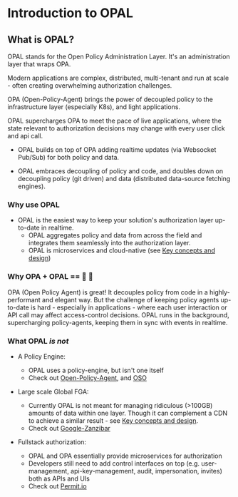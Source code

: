 # Introduction to OPAL

## What is OPAL?

OPAL stands for the Open Policy Administration Layer. It's an administration layer that wraps OPA.

Modern applications are complex, distributed, multi-tenant and run at scale - often creating overwhelming authorization challenges.

OPA (Open-Policy-Agent) brings the power of decoupled policy to the infrastructure layer (especially K8s), and light applications.

OPAL supercharges OPA to meet the pace of live applications, where the state relevant to authorization decisions may change with every user click and api call.

- OPAL builds on top of OPA adding realtime updates (via Websocket Pub/Sub) for both policy and data.

- OPAL embraces decoupling of policy and code, and doubles down on decoupling policy (git driven) and data (distributed data-source fetching engines).

### <a name="why-use-opal"></a> Why use OPAL

- OPAL is the easiest way to keep your solution's authorization layer up-to-date in realtime.
  - OPAL aggregates policy and data from across the field and integrates them seamlessly into the authorization layer.
  - OPAL is microservices and cloud-native (see [Key concepts and design](overview/design))

### Why OPA + OPAL == 💪 💜

OPA (Open Policy Agent) is great! It decouples policy from code in a highly-performant and elegant way. But the challenge of keeping policy agents up-to-date is hard - especially in applications - where each user interaction or API call may affect access-control decisions.
OPAL runs in the background, supercharging policy-agents, keeping them in sync with events in realtime.

### What OPAL _is not_

- A Policy Engine:

  - OPAL uses a policy-engine, but isn't one itself
  - Check out <a href="https://www.openpolicyagent.org/" target="_blank">Open-Policy-Agent</a>, and <a href="https://www.osohq.com/" target="_blank">OSO</a>

- Large scale Global FGA:

  - Currently OPAL is not meant for managing ridiculous (>100GB) amounts of data within one layer. Though it can complement a CDN to achieve a similar result - see [Key concepts and design](overview/design#"large-scale-fga).
  - Check out <a href="https://research.google/pubs/pub48190/" target="_blank">Google-Zanzibar</a>

- Fullstack authorization:
  - OPAL and OPA essentially provide microservices for authorization
  - Developers still need to add control interfaces on top (e.g. user-management, api-key-management, audit, impersonation, invites) both as APIs and UIs
  - Check out <a href="https://permit.io" target="_blank">Permit.io</a>
